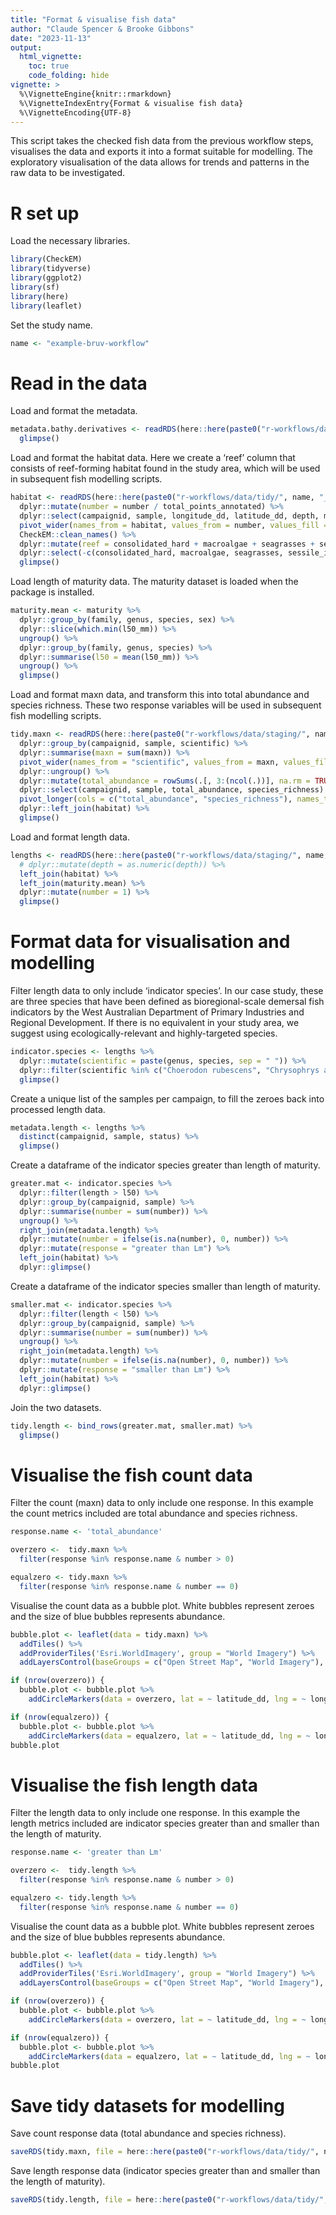 ```yaml
---
title: "Format & visualise fish data"
author: "Claude Spencer & Brooke Gibbons"
date: "2023-11-13"
output:
  html_vignette:
    toc: true
    code_folding: hide
vignette: >
  %\VignetteEngine{knitr::rmarkdown}
  %\VignetteIndexEntry{Format & visualise fish data}
  %\VignetteEncoding{UTF-8}
---
```


This script takes the checked fish data from the previous workflow steps, visualises the data and exports it into a format suitable for modelling. The exploratory visualisation of the data allows for trends and patterns in the raw data to be investigated.

# R set up
Load the necessary libraries.

```r
library(CheckEM)
library(tidyverse)
library(ggplot2)
library(sf)
library(here)
library(leaflet)
```

Set the study name.

```r
name <- "example-bruv-workflow"
```

# Read in the data
Load and format the metadata.

```r
metadata.bathy.derivatives <- readRDS(here::here(paste0("r-workflows/data/tidy/", name, "_metadata-bathymetry-derivatives.rds"))) %>%
  glimpse()
```

Load and format the habitat data. Here we create a 'reef' column that consists of reef-forming habitat found in the study area, which will be used in subsequent fish modelling scripts.

```r
habitat <- readRDS(here::here(paste0("r-workflows/data/tidy/", name, "_tidy-habitat.rds"))) %>%
  dplyr::mutate(number = number / total_points_annotated) %>%
  dplyr::select(campaignid, sample, longitude_dd, latitude_dd, depth, mbdepth, slope, aspect, tpi, tri, roughness, detrended, habitat, number, mean_relief, sd_relief) %>%
  pivot_wider(names_from = habitat, values_from = number, values_fill = 0) %>%
  CheckEM::clean_names() %>%
  dplyr::mutate(reef = consolidated_hard + macroalgae + seagrasses + sessile_invertebrates) %>%           
  dplyr::select(-c(consolidated_hard, macroalgae, seagrasses, sessile_invertebrates, unconsolidated_soft)) %>%
  glimpse()
```

Load length of maturity data. The maturity dataset is loaded when the package is installed.

```r
maturity.mean <- maturity %>%
  dplyr::group_by(family, genus, species, sex) %>%
  dplyr::slice(which.min(l50_mm)) %>%
  ungroup() %>%
  dplyr::group_by(family, genus, species) %>%
  dplyr::summarise(l50 = mean(l50_mm)) %>%
  ungroup() %>%
  glimpse()
```

Load and format maxn data, and transform this into total abundance and species richness. These two response variables will be used in subsequent fish modelling scripts.

```r
tidy.maxn <- readRDS(here::here(paste0("r-workflows/data/staging/", name, "_complete-maxn.rds"))) %>%
  dplyr::group_by(campaignid, sample, scientific) %>%
  dplyr::summarise(maxn = sum(maxn)) %>%
  pivot_wider(names_from = "scientific", values_from = maxn, values_fill = 0) %>%
  dplyr::ungroup() %>%
  dplyr::mutate(total_abundance = rowSums(.[, 3:(ncol(.))], na.rm = TRUE), species_richness = rowSums(.[, 3:(ncol(.))] > 0)) %>% 
  dplyr::select(campaignid, sample, total_abundance, species_richness) %>%
  pivot_longer(cols = c("total_abundance", "species_richness"), names_to = "response", values_to = "number") %>%
  dplyr::left_join(habitat) %>%
  glimpse()
```

Load and format length data.

```r
lengths <- readRDS(here::here(paste0("r-workflows/data/staging/", name, "_complete-length.rds"))) %>%
  # dplyr::mutate(depth = as.numeric(depth)) %>%                      
  left_join(habitat) %>%
  left_join(maturity.mean) %>%
  dplyr::mutate(number = 1) %>%
  glimpse()
```

# Format data for visualisation and modelling
Filter length data to only include 'indicator species'. In our case study, these are three species that have been defined as bioregional-scale demersal fish indicators by the West Australian Department of Primary Industries and Regional Development. If there is no equivalent in your study area, we suggest using ecologically-relevant and highly-targeted species.

```r
indicator.species <- lengths %>%
  dplyr::mutate(scientific = paste(genus, species, sep = " ")) %>%
  dplyr::filter(scientific %in% c("Choerodon rubescens", "Chrysophrys auratus", "Glaucosoma hebraicum")) %>%
  glimpse()
```

Create a unique list of the samples per campaign, to fill the zeroes back into processed length data.

```r
metadata.length <- lengths %>%
  distinct(campaignid, sample, status) %>%
  glimpse()
```

Create a dataframe of the indicator species greater than length of maturity.

```r
greater.mat <- indicator.species %>%
  dplyr::filter(length > l50) %>%
  dplyr::group_by(campaignid, sample) %>%
  dplyr::summarise(number = sum(number)) %>%
  ungroup() %>%
  right_join(metadata.length) %>%
  dplyr::mutate(number = ifelse(is.na(number), 0, number)) %>%
  dplyr::mutate(response = "greater than Lm") %>%
  left_join(habitat) %>%
  dplyr::glimpse()
```

Create a dataframe of the indicator species smaller than length of maturity.

```r
smaller.mat <- indicator.species %>%
  dplyr::filter(length < l50) %>%
  dplyr::group_by(campaignid, sample) %>%
  dplyr::summarise(number = sum(number)) %>%
  ungroup() %>%
  right_join(metadata.length) %>%
  dplyr::mutate(number = ifelse(is.na(number), 0, number)) %>%
  dplyr::mutate(response = "smaller than Lm") %>%
  left_join(habitat) %>%
  dplyr::glimpse()
```

Join the two datasets.

```r
tidy.length <- bind_rows(greater.mat, smaller.mat) %>%
  glimpse()
```

# Visualise the fish count data
Filter the count (maxn) data to only include one response. In this example the count metrics included are total abundance and species richness.

```r
response.name <- 'total_abundance'

overzero <-  tidy.maxn %>% 
  filter(response %in% response.name & number > 0) 

equalzero <- tidy.maxn %>% 
  filter(response %in% response.name & number == 0)
```

Visualise the count data as a bubble plot. White bubbles represent zeroes and the size of blue bubbles represents abundance.

```r
bubble.plot <- leaflet(data = tidy.maxn) %>%                     
  addTiles() %>%                                                    
  addProviderTiles('Esri.WorldImagery', group = "World Imagery") %>%
  addLayersControl(baseGroups = c("Open Street Map", "World Imagery"), options = layersControlOptions(collapsed = FALSE))

if (nrow(overzero)) {                                               
  bubble.plot <- bubble.plot %>%
    addCircleMarkers(data = overzero, lat = ~ latitude_dd, lng = ~ longitude_dd, radius = ~ number / 10, fillOpacity = 0.5, stroke = FALSE, label = ~ as.character(sample))}

if (nrow(equalzero)) {                                            
  bubble.plot <- bubble.plot %>%
    addCircleMarkers(data = equalzero, lat = ~ latitude_dd, lng = ~ longitude_dd, radius = 2, fillOpacity = 0.5, color = "white", stroke = FALSE, label = ~ as.character(sample))}
bubble.plot
```

# Visualise the fish length data
Filter the length data to only include one response. In this example the length metrics included are indicator species greater than and smaller than the length of maturity.

```r
response.name <- 'greater than Lm'

overzero <-  tidy.length %>% 
  filter(response %in% response.name & number > 0) 

equalzero <- tidy.length %>% 
  filter(response %in% response.name & number == 0)
```

Visualise the count data as a bubble plot. White bubbles represent zeroes and the size of blue bubbles represents abundance.

```r
bubble.plot <- leaflet(data = tidy.length) %>%                     
  addTiles() %>%                                                    
  addProviderTiles('Esri.WorldImagery', group = "World Imagery") %>%
  addLayersControl(baseGroups = c("Open Street Map", "World Imagery"), options = layersControlOptions(collapsed = FALSE))

if (nrow(overzero)) {                                               
  bubble.plot <- bubble.plot %>%
    addCircleMarkers(data = overzero, lat = ~ latitude_dd, lng = ~ longitude_dd, radius = ~ number + 3, fillOpacity = 0.5, stroke = FALSE, label = ~ as.character(sample))}

if (nrow(equalzero)) {                                            
  bubble.plot <- bubble.plot %>%
    addCircleMarkers(data = equalzero, lat = ~ latitude_dd, lng = ~ longitude_dd, radius = 2, fillOpacity = 0.5, color = "white", stroke = FALSE, label = ~ as.character(sample))}
bubble.plot
```

# Save tidy datasets for modelling
Save count response data (total abundance and species richness).

```r
saveRDS(tidy.maxn, file = here::here(paste0("r-workflows/data/tidy/", name, "_tidy-count.rds")))
```

Save length response data (indicator species greater than and smaller than the length of maturity).

```r
saveRDS(tidy.length, file = here::here(paste0("r-workflows/data/tidy/", name, "_tidy-length.rds")))
```